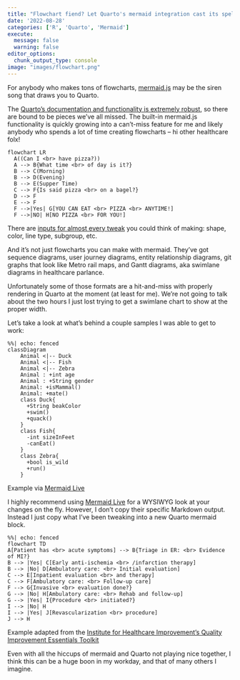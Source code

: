 ```yaml
---
title: "Flowchart fiend? Let Quarto's mermaid integration cast its spell"
date: '2022-08-28'
categories: ['R', 'Quarto', 'Mermaid']
execute: 
  message: false
  warning: false
editor_options: 
  chunk_output_type: console
image: "images/flowchart.png"
---
```


For anybody who makes tons of flowcharts, [mermaid.js](https://mermaid-js.github.io/mermaid/) may be the siren song that draws you to Quarto.

The [Quarto's documentation and functionality is extremely robust](https://quarto.org/docs/guide/), so there are bound to be pieces we've all missed. The built-in mermaid.js functionality is quickly growing into a can't-miss feature for me and likely anybody who spends a lot of time creating flowcharts -- hi other healthcare folx!

::: {.column-page}

```mermaid
flowchart LR
  A((Can I <br> have pizza?))
  A --> B{What time <br> of day is it?} 
  B --> C(Morning)
  B --> D(Evening)
  B --> E(Supper Time)
  C --> F{Is said pizza <br> on a bagel?}
  D --> F
  E --> F
  F -->|Yes| G[YOU CAN EAT <br> PIZZA <br> ANYTIME!]
  F -->|NO| H[NO PIZZA <br> FOR YOU!]
```

:::

There are [inputs for almost every tweak](https://mermaid-js.github.io/mermaid/#/flowchart) you could think of making: shape, color, line type, subgroup, etc.

And it's not just flowcharts you can make with mermaid. They've got sequence diagrams, user journey diagrams, entity relationship diagrams, git graphs that look like Metro rail maps, and Gantt diagrams, aka swimlane diagrams in healthcare parlance.

Unfortunately some of those formats are a hit-and-miss with properly rendering in Quarto at the moment (at least for me). We're not going to talk about the two hours I just lost trying to get a swimlane chart to show at the proper width.

Let's take a look at what's behind a couple samples I was able to get to work:

```mermaid
%%| echo: fenced
classDiagram
    Animal <|-- Duck
    Animal <|-- Fish
    Animal <|-- Zebra
    Animal : +int age
    Animal : +String gender
    Animal: +isMammal()
    Animal: +mate()
    class Duck{
      +String beakColor
      +swim()
      +quack()
    }
    class Fish{
      -int sizeInFeet
      -canEat()
    }
    class Zebra{
      +bool is_wild
      +run()
    }
```

Example via [Mermaid Live](https://mermaid.live/edit#pako:eNptkU1PwzAMhv9KlBOI9Q9UuyC2SRx22m2KhNzEdFbzAfnQBKP_nbSlYXT4ZD-OX72xL1w6hbzmUkMIG4LWgxGW5Xi0ZECz9VdVsU2S3S3dUTjd0iM2Hv7gmj2QjQxaXOJD9GRb1qJV6K-bw0jYg8np3f2iYSDiDEfbo73LBFgRbRC6J6edL41wJjMP5vI9gezmur_WGz5W9KrBe6BPfLY7xFiwBLuF-O_8uIJfQ41zmlF4OZNWBfpkF7Nz8BU36A2QyncZVQSPJzQoeJ1Tha-QdBRc2D4_TW8q72OrKDrP6-gTrjik6A4fVs719ObnuhPsvwES3pny)

I highly recommend using [Mermaid Live](https://mermaid.live/edit#pako:eNptkU1PwzAMhv9KlBOI9Q9UuyC2SRx22m2KhNzEdFbzAfnQBKP_nbSlYXT4ZD-OX72xL1w6hbzmUkMIG4LWgxGW5Xi0ZECz9VdVsU2S3S3dUTjd0iM2Hv7gmj2QjQxaXOJD9GRb1qJV6K-bw0jYg8np3f2iYSDiDEfbo73LBFgRbRC6J6edL41wJjMP5vI9gezmur_WGz5W9KrBe6BPfLY7xFiwBLuF-O_8uIJfQ41zmlF4OZNWBfpkF7Nz8BU36A2QyncZVQSPJzQoeJ1Tha-QdBRc2D4_TW8q72OrKDrP6-gTrjik6A4fVs719ObnuhPsvwES3pny) for a WYSIWYG look at your changes on the fly. However, I don't copy their specific Markdown output. Instead I just copy what I've been tweaking into a new Quarto mermaid block.

```mermaid
%%| echo: fenced
flowchart TD
A[Patient has <br> acute symptoms] --> B{Triage in ER: <br> Evidence of MI?}
B --> |Yes| C[Early anti-ischemia <br> /infarction therapy]
B --> |No| D[Ambulatory care: <br> Initial evaluation]
C --> E[Inpatient evaluation <br> and therapy]
C --> F[Ambulatory care: <br> Follow-up care]
F --> G{Invasive <br> evaluation done?}
G --> |No| H[Ambulatory care: <br> Rehab and follow-up]
G --> |Yes| I{Procedure <br> initiated?}
I --> |No| H
I --> |Yes| J[Revascularization <br> procedure]
J --> H
```

Example adapted from the [Institute for Healthcare Improvement's Quality Improvement Essentials Toolkit](https://www.ihi.org/resources/Pages/Tools/Quality-Improvement-Essentials-Toolkit.aspx)

Even with all the hiccups of mermaid and Quarto not playing nice together, I think this can be a huge boon in my workday, and that of many others I imagine.

